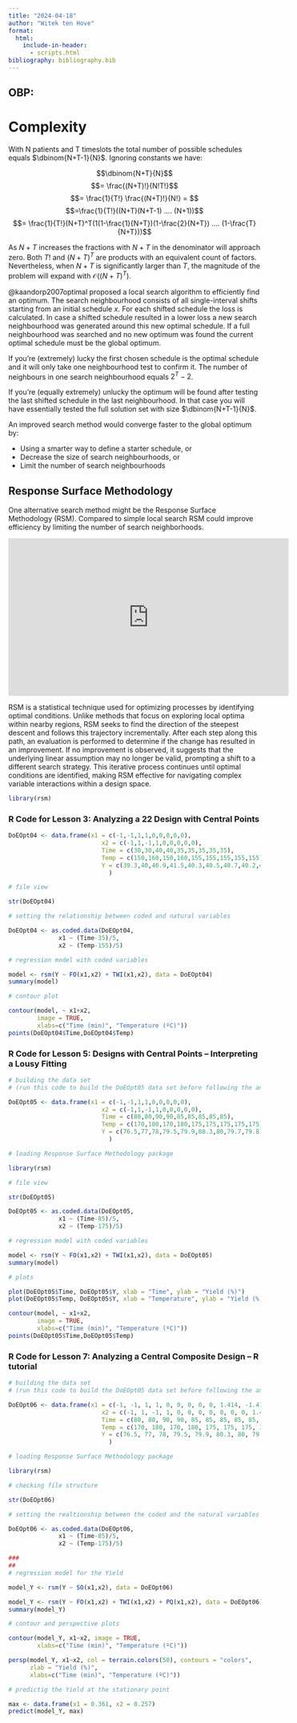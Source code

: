 ```yaml
---
title: "2024-04-18"
author: "Witek ten Hove"
format:
  html:
    include-in-header:
      - scripts.html
bibliography: bibliography.bib
---
```


## OBP:

# Complexity

With N patients and T timeslots the total number of possible schedules equals $\dbinom{N+T-1}{N}$. Ignoring constants we have:

$$\dbinom{N+T}{N}$$ $$= \frac{(N+T)!}{N!T!}$$ $$= \frac{1}{T!} \frac{(N+T)!}{N!} = $$ $$=\frac{1}{T!}((N+T)(N+T-1) .... (N+1))$$ $$= \frac{1}{T!}(N+T)^T(1(1-\frac{1}{N+T})(1-\frac{2}{N+T}) .... (1-\frac{T}{N+T}))$$

As $N + T$ increases the fractions with $N + T$ in the denominator will approach zero. Both $T!$ and $(N+T)^T$ are products with an equivalent count of factors. Nevertheless, when $N+T$ is significantly larger than $T$, the magnitude of the problem will expand with $\mathcal{O}((N+T)^T)$.

@kaandorp2007optimal proposed a local search algorithm to efficiently find an optimum. The search neighbourhood consists of all single-interval shifts starting from an initial schedule $x$. For each shifted schedule the loss is calculated. In case a shifted schedule resulted in a lower loss a new search neighbourhood was generated around this new optimal schedule. If a full neighbourhood was searched and no new optimum was found the current optimal schedule must be the global optimum.

If you're (extremely) lucky the first chosen schedule is the optimal schedule and it will only take one neighbourhood test to confirm it. The number of neighbours in one search neighbourhood equals $2^T-2$.

If you're (equally extremely) unlucky the optimum will be found after testing the last shifted schedule in the last neighbourhood. In that case you will have essentially tested the full solution set with size $\dbinom{N+T-1}{N}$.

An improved search method would converge faster to the global optimum by:

- Using a smarter way to define a starter schedule, or
- Decrease the size of search neighbourhoods, or
- Limit the number of search neighbourhoods

## Response Surface Methodology

One alternative search method might be the Response Surface Methodology (RSM). Compared to simple local search RSM could improve efficiency by limiting the number of search neighborhoods.

```{=html}
<iframe width="560" height="315" src="https://www.youtube.com/embed/videoseries?si=qNvDsvguwVykFs_r&amp;list=PLhnjkyiJB1LNFEV_mR1pMi4zHtIMnnoGr" title="YouTube video player" frameborder="0" allow="accelerometer; autoplay; clipboard-write; encrypted-media; gyroscope; picture-in-picture; web-share" referrerpolicy="strict-origin-when-cross-origin" allowfullscreen></iframe>
```

RSM is a statistical technique used for optimizing processes by identifying optimal conditions. Unlike methods that focus on exploring local optima within nearby regions, RSM seeks to find the direction of the steepest descent and follows this trajectory incrementally. After each step along this path, an evaluation is performed to determine if the change has resulted in an improvement. If no improvement is observed, it suggests that the underlying linear assumption may no longer be valid, prompting a shift to a different search strategy. This iterative process continues until optimal conditions are identified, making RSM effective for navigating complex variable interactions within a design space.

```r
library(rsm)
```

### R Code for Lesson 3: Analyzing a 22 Design with Central Points

```r
DoEOpt04 <- data.frame(x1 = c(-1,-1,1,1,0,0,0,0,0),
                          x2 = c(-1,1,-1,1,0,0,0,0,0),
                          Time = c(30,30,40,40,35,35,35,35,35),
                          Temp = c(150,160,150,160,155,155,155,155,155),
                          Y = c(39.3,40,40.9,41.5,40.3,40.5,40.7,40.2,40.6)
                            )

# file view

str(DoEOpt04)

# setting the relationship between coded and natural variables

DoEOpt04 <- as.coded.data(DoEOpt04, 
              x1 ~ (Time-35)/5,
              x2 ~ (Temp-155)/5)

# regression model with coded variables

model <- rsm(Y ~ FO(x1,x2) + TWI(x1,x2), data = DoEOpt04)
summary(model)

# contour plot

contour(model, ~ x1+x2, 
        image = TRUE, 
        xlabs=c("Time (min)", "Temperature (ºC)"))
points(DoEOpt04$Time,DoEOpt04$Temp)
```

### R Code for Lesson 5: Designs with Central Points – Interpreting a Lousy Fitting

```r
# building the data set 
# (run this code to build the DoEOpt05 data set before following the analysis)

DoEOpt05 <- data.frame(x1 = c(-1,-1,1,1,0,0,0,0,0),
                          x2 = c(-1,1,-1,1,0,0,0,0,0),
                          Time = c(80,80,90,90,85,85,85,85,85),
                          Temp = c(170,180,170,180,175,175,175,175,175),
                          Y = c(76.5,77,78,79.5,79.9,80.3,80,79.7,79.8)
                            )

# loading Response Surface Methodology package

library(rsm)

# file view

str(DoEOpt05)

DoEOpt05 <- as.coded.data(DoEOpt05, 
              x1 ~ (Time-85)/5,
              x2 ~ (Temp-175)/5)

# regression model with coded variables

model <- rsm(Y ~ FO(x1,x2) + TWI(x1,x2), data = DoEOpt05)
summary(model)

# plots

plot(DoEOpt05$Time, DoEOpt05$Y, xlab = "Time", ylab = "Yield (%)")
plot(DoEOpt05$Temp, DoEOpt05$Y, xlab = "Temperature", ylab = "Yield (%)")

contour(model, ~ x1+x2, 
        image = TRUE, 
        xlabs=c("Time (min)", "Temperature (ºC)"))
points(DoEOpt05$Time,DoEOpt05$Temp)
```

### R Code for Lesson 7: Analyzing a Central Composite Design – R tutorial

```r
# building the data set 
# (run this code to build the DoEOpt05 data set before following the analysis)

DoEOpt06 <- data.frame(x1 = c(-1, -1, 1, 1, 0, 0, 0, 0, 0, 1.414, -1.414, 0, 0),
                          x2 = c(-1, 1, -1, 1, 0, 0, 0, 0, 0, 0, 0, 1.414, -1.414),
                          Time = c(80, 80, 90, 90, 85, 85, 85, 85, 85, 92.07, 77.93, 85, 85),
                          Temp = c(170, 180, 170, 180, 175, 175, 175, 175, 175, 175, 175, 182.07, 167.93),
                          Y = c(76.5, 77, 78, 79.5, 79.9, 80.3, 80, 79.7, 79.8, 78.4, 75.6, 78.5, 77)
                            )

# loading Response Surface Methodology package

library(rsm)

# checking file structure

str(DoEOpt06)

# setting the realtionship between the coded and the natural variables

DoEOpt06 <- as.coded.data(DoEOpt06, 
              x1 ~ (Time-85)/5,
              x2 ~ (Temp-175)/5)

###
##
# regression model for the Yield

model_Y <- rsm(Y ~ SO(x1,x2), data = DoEOpt06)

model_Y <- rsm(Y ~ FO(x1,x2) + TWI(x1,x2) + PQ(x1,x2), data = DoEOpt06)
summary(model_Y)

# contour and perspective plots

contour(model_Y, x1~x2, image = TRUE, 
        xlabs=c("Time (min)", "Temperature (ºC)"))

persp(model_Y, x1~x2, col = terrain.colors(50), contours = "colors",
      zlab = "Yield (%)", 
      xlabs=c("Time (min)", "Temperature (ºC)"))

# predictig the Yield at the stationary point

max <- data.frame(x1 = 0.361, x2 = 0.257)
predict(model_Y, max)
```



        			

        		

        	
